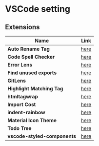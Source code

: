 # VSCode setting

## Extensions
| Name                                                   |Link                                                                                                   |
| -------------------------------------------------------|-------------------------------------------------------------------------------------------------------|
| **Auto Rename Tag**                                    | [here](https://marketplace.visualstudio.com/items?itemName=formulahendry.auto-rename-tag)             |
| **Code Spell Checker**                                 | [here](https://marketplace.visualstudio.com/items?itemName=streetsidesoftware.code-spell-checker)     |
| **Error Lens**                                         | [here](https://marketplace.visualstudio.com/items?itemName=usernamehw.errorlens)                      |
| **Find unused exports**                                | [here](https://marketplace.visualstudio.com/items?itemName=iulian-radu-at.find-unused-exports)        |
| **GitLens**                                            | [here](https://marketplace.visualstudio.com/items?itemName=eamodio.gitlens)                           |
| **Highlight Matching Tag**                             | [here](https://marketplace.visualstudio.com/items?itemName=vincaslt.highlight-matching-tag)           |
| **htmltagwrap**                                        | [here](https://marketplace.visualstudio.com/items?itemName=bradgashler.htmltagwrap)                   |
| **Import Cost**                                        | [here](https://marketplace.visualstudio.com/items?itemName=wix.vscode-import-cost)                    |
| **indent-rainbow**                                     | [here](https://marketplace.visualstudio.com/items?itemName=oderwat.indent-rainbow)                    |
| **Material Icon Theme**                                | [here](https://marketplace.visualstudio.com/items?itemName=PKief.material-icon-theme)                 |
| **Todo Tree**                                          | [here](https://marketplace.visualstudio.com/items?itemName=Gruntfuggly.todo-tree)                     |
| **vscode-styled-components**                           | [here](https://marketplace.visualstudio.com/items?itemName=styled-components.vscode-styled-components)|